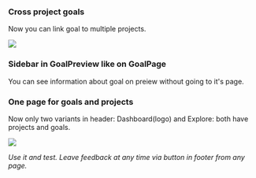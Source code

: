 
### Cross project goals

Now you can link goal to multiple projects.

![](/LinkGoalToAnotherProject.png)

### Sidebar in GoalPreview like on GoalPage

You can see information about goal on preiew without going to it's page.

[](/GoalsPreviewSidebar.png)

### One page for goals and projects

Now only two variants in header: Dashboard(logo) and Explore: both have projects and goals.

![](/GoalsAndProjectsPage.png)

_Use it and test. Leave feedback at any time via button in footer from any page._


